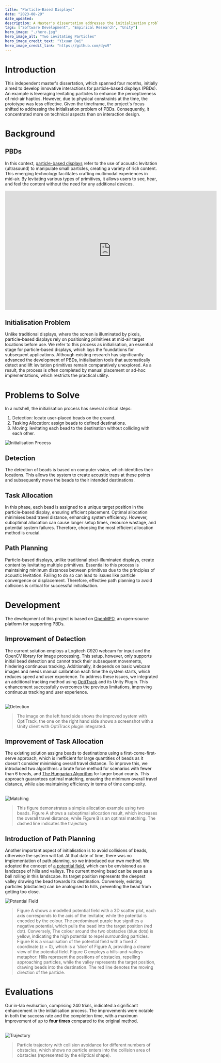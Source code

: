 ```yaml
---
title: "Particle-Based Displays"
date: "2023-08-29"
date_updated: 
description: A Master's dissertation addresses the initialisation problem of particle-based displays
tags: ["Software Development", "Empirical Research", "Unity"]
hero_image: "./hero.jpg"
hero_image_alt: "Two Levitating Particles"
hero_image_credit_text: "Yixuan Dai"
hero_image_credit_link: "https://github.com/dyx9"
---
```



# Introduction

This independent master's dissertation, which spanned four months, initially aimed to develop innovative interactions for particle-based displays (PBDs). An example is leveraging levitating particles to enhance the perceptiveness of mid-air haptics. However, due to physical constraints at the time, the prototype was less effective. Given the timeframe, the project's focus shifted to addressing the initialisation problem of PBDs. Consequently, it concentrated more on technical aspects than on interaction design.

# Background

## PBDs

In this context, [particle-based displays](https://uclic.ucl.ac.uk/research/acoustic-levitation) refer to the use of acoustic levitation (ultrasound) to manipulate small particles, creating a variety of rich content. This emerging technology facilitates crafting multimodal experiences in mid-air. By levitating various types of primitives, it allows users to see, hear, and feel the content without the need for any additional devices.

<iframe width="698" height="393" src="https://www.youtube.com/embed/jOnxr9Ez_Kc?rel=0&amp;start=1" frameborder="0" sandbox="allow-scripts allow-popups allow-top-navigation-by-user-activation allow-forms allow-same-origin allow-storage-access-by-user-activation" allowfullscreen=""></iframe>

## Initialisation Problem

Unlike traditional displays, where the screen is illuminated by pixels, particle-based displays rely on positioning primitives at mid-air target locations before use. We refer to this process as initialisation, an essential stage for particle-based displays, which lays the foundations for subsequent applications. Although existing research has significantly advanced the development of PBDs, initialisation tools that automatically detect and lift levitation primitives remain comparatively unexplored. As a result, the process is often completed by manual placement or ad-hoc implementations, which restricts the practical utility.

# Problems to Solve

In a nutshell, the initialisation process has several critical steps:

1. Detection: locate user-placed beads on the ground.
2. Tasking Allocation: assign beads to defined destinations.
3. Moving: levitating each bead to the destination without colliding with each other.

<img src={Initialisation} alt="Initialisation Process" />

## Detection

The detection of beads is based on computer vision, which identifies their locations. This allows the system to create acoustic traps at these points and subsequently move the beads to their intended destinations.

## Task Allocation

In this phase, each bead is assigned to a unique target position in the particle-based display, ensuring efficient placement. Optimal allocation minimises bead travel distance, enhancing system efficiency. However, suboptimal allocation can cause longer setup times, resource wastage, and potential system failures. Therefore, choosing the most efficient allocation method is crucial.

## Path Planning

Particle-based displays, unlike traditional pixel-illuminated displays, create content by levitating multiple primitives. Essential to this process is maintaining minimum distances between primitives due to the principles of acoustic levitation. Failing to do so can lead to issues like particle convergence or displacement. Therefore, effective path planning to avoid collisions is critical for successful initialisation.

# Development

The development of this project is based on [OpenMPD](https://github.com/RMResearch/OpenMPD), an open-source platform for supporting PBDs.

## Improvement of Detection

The current solution employs a Logitech C920 webcam for input and the OpenCV library for image processing. This setup, however, only supports initial bead detection and cannot track their subsequent movements, hindering continuous tracking. Additionally, it depends on basic webcam images and needs manual calibration each time the system starts, which reduces speed and user experience. To address these issues, we integrated an additional tracking method using [OptiTrack](https://optitrack.com/) and its Unity Plugin. This enhancement successfully overcomes the previous limitations, improving continuous tracking and user experience.

<br />
<img src={Detection} alt="Detection" />
<br />

> The image on the left hand side shows the improved system with OptiTrack, the one on the right hand side shows a screenshot with a Unity client with OptiTrack plugin integrated.

## Improvement of Task Allocation

The existing solution assigns beads to destinations using a first-come-first-serve approach, which is inefficient for large quantities of beads as it doesn't consider minimising overall travel distance. To improve this, we introduced two algorithms: a brute force method for scenarios with fewer than 6 beads, and [The Hungarian Algorithm](https://en.wikipedia.org/wiki/Hungarian_algorithm) for larger bead counts. This approach guarantees optimal matching, ensuring the minimum overall travel distance, while also maintaining efficiency in terms of time complexity.

<br />
<img src={Matching} alt="Matching" />
<br />

> This figure demonstrates a simple allocation example using two beads. Figure A shows a suboptimal allocation result, which increases the overall travel distance, while Figure B is an optimal matching. The dashed line indicates the trajectory



## Introduction of Path Planning

Another important aspect of initialisation is to avoid collisions of beads, otherwise the system will fail. At that date of time, there was no implementation of path planning, so we introduced our own method. We adopted the concept of [a potential field](https://en.wikipedia.org/wiki/Scalar_potential), which can be envisioned as a landscape of hills and valleys. The current moving bead can be seen as a ball rolling in this landscape. Its target position represents the deepest valley drawing the bead towards its destination. Conversely, existing particles (obstacles) can be analogised to hills, preventing the bead from getting too close.

<img src={PotentialField} alt="Potential Field" />

> Figure A shows a modelled potential field with a 3D scatter plot, each axis corresponds to the axis of the levitator, while the potential is encoded by the colour. The predominant purple hue signifies a negative potential, which pulls the bead into the target position (red dot). Conversely, The colour around the two obstacles (blue dots) is yellow, indicating the high potential to repel surrounding particles. Figure B is a visualisation of the potential field with a fixed Z coordinate (z = 0), which is a ‘slice’ of Figure A, providing a clearer view of the potential field. Figure C employs a hills-and-valleys metaphor: Hills represent the positions of obstacles, repelling approaching particles, while the valley represents the target position, drawing beads into the destination. The red line denotes the moving direction of the particle.

# Evaluations

Our in-lab evaluation, comprising 240 trials, indicated a significant enhancement in the initialisation process. The improvements were notable in both the success rate and the completion time, with a maximum improvement of up to **four times** compared to the original method.

<br />

<img src={Trajectory} alt="Trajectory" />

> Particle trajectory with collision avoidance for different numbers of obstacles, which shows no particle enters into the collision area of obstacles (represented by the elliptical shape).